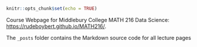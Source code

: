 ```r
knitr::opts_chunk$set(echo = TRUE)
```

Course Webpage for Middlebury College MATH 216 Data Science: <https://rudeboybert.github.io/MATH216/>. 

The `_posts` folder contains the Markdown source code for all lecture pages
